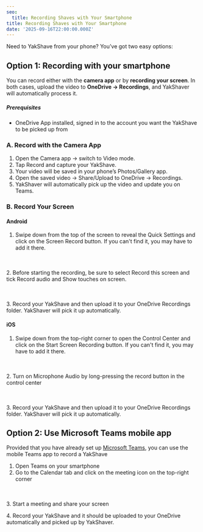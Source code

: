 ```yaml
---
seo:
  title: Recording Shaves with Your Smartphone
title: Recording Shaves with Your Smartphone
date: '2025-09-16T22:00:00.000Z'
---
```


Need to YakShave from your phone? You’ve got two easy options:

## Option 1: Recording with your smartphone

You can record either with the **camera app** or by **recording your screen**. In both cases, upload the video to **OneDrive → Recordings**, and YakShaver will automatically process it.

##### Prerequisites

* OneDrive App installed, signed in to the account you want the YakShave to be picked up from

### A. Record with the Camera App

1. Open the Camera app → switch to Video mode.
2. Tap Record and capture your YakShave.
3. Your video will be saved in your phone’s Photos/Gallery app.
4. Open the saved video → Share/Upload to OneDrive → Recordings.
5. YakShaver will automatically pick up the video and update you on Teams.

### B. Record Your Screen

#### Android

1. Swipe down from the top of the screen to reveal the Quick Settings and click on the Screen Record button. If you can't find it, you may have to add it there.

<imageEmbed alt="Image" size="small" showBorder={true} src="/YakShaver/Docs/Android-screen-recorder.png" />

\
\
2\. Before starting the recording, be sure to select Record this screen and tick Record audio and Show touches on screen.

<imageEmbed alt="Image" size="small" showBorder={true} src="/YakShaver/Docs/Android-screen-recorder-setup.png" />

\
\
3\. Record your YakShave and then upload it to your OneDrive Recordings folder. YakShaver will pick it up automatically.

#### iOS

1. Swipe down from the top-right corner to open the Control Center and click on the Start Screen Recording button. If you can't find it, you may have to add it there.

<imageEmbed alt="Image" size="small" showBorder={true} src="/YakShaver/Docs/IOS-screen-recorder.png" />

\
\
2\. Turn on Microphone Audio by long-pressing the record button in the control center

<imageEmbed alt="Image" size="small" showBorder={true} src="/YakShaver/Docs/IOS-screen-recorder-setup.jpg" />

\
\
3\. Record your YakShave and then upload it to your OneDrive Recordings folder. YakShaver will pick it up automatically.

## Option 2: Use Microsoft Teams mobile app

Provided that you have already set up [Microsoft Teams](/docs/recording-work-item-teams), you can use the mobile Teams app to record a YakShave

1. Open Teams on your smartphone
2. Go to the Calendar tab and click on the meeting icon on the top-right corner

<imageEmbed alt="Image" size="small" showBorder={true} src="/YakShaver/Docs/Teams-start-meeting.png" />

\
\
3\. Start a meeting and share your screen

4\. Record your YakShave and it should be uploaded to your OneDrive automatically and picked up by YakShaver.
